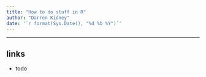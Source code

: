 ```yaml
---
title: "How to do stuff in R"
author: "Darren Kidney"
date: '`r format(Sys.Date(), "%d %b %Y")`'
---
```


*********************************************************************

## links

* todo

